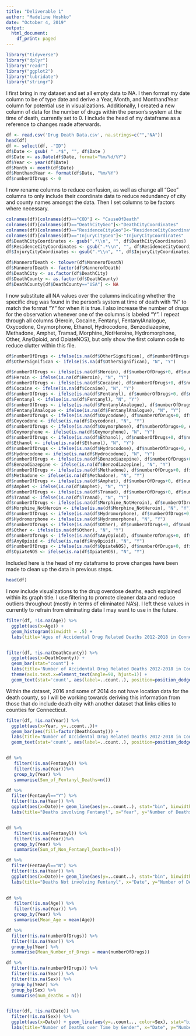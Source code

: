 ```yaml
---
title: "Deliverable 1"
author: "Madeline Hoshko"
date: "October 4, 2019"
output:
  html_document:
    df_print: paged
---
```



```r
library("tidyverse")
library("dplyr")
library("readr")
library("ggplot2")
library("lubridate")
library("stringr")
```

I first bring in my dataset and set all empty data to NA. I then format my date column to be of type date and derive a Year, Month, and MonthandYear column for potential use in visualizations. Additionally, I created a new column of data for the number of drugs within the person's system at the time of death, currently set to 0. I include the head of my dataframe as a reference to changes made afterwards.
```r
df <- read.csv('Drug Death Data.csv', na.strings=c("","NA"))
head(df)
df <- select(df, -"ID")
df$Date <- gsub( " .*$", "", df$Date )
df$Date <- as.Date(df$Date, format="%m/%d/%Y")
df$Year <- year(df$Date)
df$Month <- month(df$Date)
df$MonthandYear <- format(df$Date, "%m/%Y")
df$numberOfDrugs <- 0
```


I now rename columns to reduce confusion, as well as change all "Geo" columns to only include their coordinate data to reduce redundancy of city and county names amongst the data. Then I set columns to be factors where necessary.
```r
colnames(df)[colnames(df)=="COD"] <- "CauseOfDeath"
colnames(df)[colnames(df)=="DeathCityGeo"]<-"DeathCityCoordinates"
colnames(df)[colnames(df)=="ResidenceCityGeo"]<-"ResidenceCityCoordinates"
colnames(df)[colnames(df)=="InjuryCityGeo"]<-"InjuryCityCoordinates"
df$DeathCityCoordinates <- gsub(".*\\n", "", df$DeathCityCoordinates)
df$ResidenceCityCoordinates <- gsub(".*\\n", "", df$ResidenceCityCoordinates)
df$InjuryCityCoordinates <- gsub(".*\\n", "", df$InjuryCityCoordinates)

df$MannerofDeath <- tolower(df$MannerofDeath)
df$MannerofDeath <- factor(df$MannerofDeath)
df$DeathCity <- as.factor(df$DeathCity)
df$DeathCounty <- as.factor(df$DeathCounty)
df$DeathCounty[df$DeathCounty=="USA"] <- NA
```

I now substitute all NA values over the columns indicating whether the specific drug was found in the person's system at time of death with "N" to match the format "Y" for when it is true. I also increase the number of drugs for the observation whenever one of the columns is labeled "Y". I repeat through all columns (Heroin, Cocaine, Fentanyl, FentanylAnalogue, Oxycodone, Oxymorphone, Ethanol, Hydrocodone, Benzodiazepine, Methadone, Amphet, Tramad, Morphine_NotHeroine, Hydromorphone, Other, AnyOpioid, and OpiateNOS), but only show the first column code to reduce clutter within this file. 
```r
df$numberOfDrugs <- ifelse(is.na(df$OtherSignifican), df$numberOfDrugs+0, df$numberOfDrugs+1)
df$OtherSignifican <- ifelse(is.na(df$OtherSignifican), "N", "Y")
```


```r
df$numberOfDrugs <- ifelse(is.na(df$Heroin), df$numberOfDrugs+0, df$numberOfDrugs+1)
df$Heroin <- ifelse(is.na(df$Heroin), "N", "Y")
df$numberOfDrugs <- ifelse(is.na(df$Cocaine), df$numberOfDrugs+0, df$numberOfDrugs+1)
df$Cocaine <- ifelse(is.na(df$Cocaine), "N", "Y")
df$numberOfDrugs <- ifelse(is.na(df$Fentanyl), df$numberOfDrugs+0, df$numberOfDrugs+1)
df$Fentanyl <- ifelse(is.na(df$Fentanyl), "N", "Y")
df$numberOfDrugs <- ifelse(is.na(df$FentanylAnalogue), df$numberOfDrugs+0, df$numberOfDrugs+1)
df$FentanylAnalogue <- ifelse(is.na(df$FentanylAnalogue), "N", "Y")
df$numberOfDrugs <- ifelse(is.na(df$Oxycodone), df$numberOfDrugs+0, df$numberOfDrugs+1)
df$Oxycodone <- ifelse(is.na(df$Oxycodone), "N", "Y")
df$numberOfDrugs <- ifelse(is.na(df$Oxymorphone), df$numberOfDrugs+0, df$numberOfDrugs+1)
df$Oxymorphone <- ifelse(is.na(df$Oxymorphone), "N", "Y")
df$numberOfDrugs <- ifelse(is.na(df$Ethanol), df$numberOfDrugs+0, df$numberOfDrugs+1)
df$Ethanol <- ifelse(is.na(df$Ethanol), "N", "Y")
df$numberOfDrugs <- ifelse(is.na(df$Hydrocodone), df$numberOfDrugs+0, df$numberOfDrugs+1)
df$Hydrocodone <- ifelse(is.na(df$Hydrocodone), "N", "Y")
df$numberOfDrugs <- ifelse(is.na(df$Benzodiazepine), df$numberOfDrugs+0, df$numberOfDrugs+1)
df$Benzodiazepine <- ifelse(is.na(df$Benzodiazepine), "N", "Y")
df$numberOfDrugs <- ifelse(is.na(df$Methadone), df$numberOfDrugs+0, df$numberOfDrugs+1)
df$Methadone <- ifelse(is.na(df$Methadone), "N", "Y")
df$numberOfDrugs <- ifelse(is.na(df$Amphet), df$numberOfDrugs+0, df$numberOfDrugs+1)
df$Amphet <- ifelse(is.na(df$Amphet), "N", "Y")
df$numberOfDrugs <- ifelse(is.na(df$Tramad), df$numberOfDrugs+0, df$numberOfDrugs+1)
df$Tramad <- ifelse(is.na(df$Tramad), "N", "Y")
df$numberOfDrugs <- ifelse(is.na(df$Morphine_NotHeroin), df$numberOfDrugs+0, df$numberOfDrugs+1)
df$Morphine_NotHeroin <- ifelse(is.na(df$Morphine_NotHeroin), "N", "Y")
df$numberOfDrugs <- ifelse(is.na(df$Hydromorphone), df$numberOfDrugs+0, df$numberOfDrugs+1)
df$Hydromorphone <- ifelse(is.na(df$Hydromorphone), "N", "Y")
df$numberOfDrugs <- ifelse(is.na(df$Other), df$numberOfDrugs+0, df$numberOfDrugs+1)
df$Other <- ifelse(is.na(df$Other), "N", "Y")
df$numberOfDrugs <- ifelse(is.na(df$AnyOpioid), df$numberOfDrugs+0, df$numberOfDrugs+1)
df$AnyOpioid <- ifelse(is.na(df$AnyOpioid), "N", "Y")
df$numberOfDrugs <- ifelse(is.na(df$OpiateNOS), df$numberOfDrugs+0, df$numberOfDrugs+1)
df$OpiateNOS <- ifelse(is.na(df$OpiateNOS), "N", "Y")

```

Included here is the head of my dataframe to prove changes have been made to clean up the data in previous steps.
```r
head(df)
```

I now include visualizations to the drug overdose deaths, each explained within its graph title. I use filtering to promote cleaner data and reduce outliers throughout (mostly in terms of eliminated NA's). I left these values in currently to refrain from elminating data I may want to use in the future.
```r
filter(df, !is.na(Age)) %>%
  ggplot(aes(x=Age)) + 
  geom_histogram(binwidth = .5) + 
  labs(title='Ages of Accidental Drug Related Deaths 2012-2018 in Connecticut', x='Age', y='Number of Deaths')


filter(df, !is.na(DeathCounty)) %>% 
  ggplot(aes(x=DeathCounty)) +
  geom_bar(stat="count") + 
  labs(title='Number of Accidental Drug Related Deaths 2012-2018 in Connecticut by County', x='County', y='Number of Deaths') + 
  theme(axis.text.x=element_text(angle=90, hjust=1)) +
  geom_text(stat='count', aes(label=..count..), position=position_dodge(width=0.9), vjust=-0.25)
```


Within the dataset, 2016 and some of 2014 do not have location data for the death county, so I will be working towards deriving this information from those that do include death city with another dataset that links cities to counties for Connecticut.
```r
filter(df, !is.na(Year)) %>%
  ggplot(aes(x=Year, y=..count..))+
  geom_bar(aes(fill=factor(DeathCounty))) + 
  labs(title='Number of Accidental Drug Related Deaths 2012-2018 in Connecticut by Year', x='Year', y='Number of Deaths') +
  geom_text(stat='count', aes(label=..count..), position=position_dodge(width=0.9), vjust=-0.25)


df %>%
   filter(!is.na(Fentanyl)) %>%
   filter(!is.na(Year))%>%
   group_by(Year) %>%
   summarise(Sum_of_Fentanyl_Deaths=n())

df %>%
  filter(Fentanyl=="Y") %>%
  filter(!is.na(Year)) %>%
  ggplot(aes(x=Date))+ geom_line(aes(y=..count..), stat="bin", binwidth=35)+
  labs(title="Deaths involving Fentanyl", x="Year", y="Number of Deaths") 


df %>%
   filter(!is.na(Fentanyl)) %>%
   filter(!is.na(Year))%>%
   group_by(Year) %>%
   summarise(Sum_of_Non_Fentanyl_Deaths=n())

df %>%
  filter(Fentanyl=="N") %>%
  filter(!is.na(Year)) %>%  
  ggplot(aes(x=Date))+ geom_line(aes(y=..count..), stat="bin", binwidth=25) +
  labs(title="Deaths Not involving Fentanyl", x="Date", y="Number of Deaths")
  

df %>%
   filter(!is.na(Age)) %>%
   filter(!is.na(Year)) %>%
   group_by(Year) %>%
   summarise(Mean_Age = mean(Age))

df %>%
  filter(!is.na(numberOfDrugs)) %>%
  filter(!is.na(Year)) %>%
  group_by(Year) %>%
  summarise(Mean_Number_of_Drugs = mean(numberOfDrugs))

df %>%
  filter(!is.na(numberOfDrugs)) %>%
  filter(!is.na(Year)) %>%
  filter(!is.na(Sex)) %>%
  group_by(Year) %>%
  group_by(Sex) %>%
  summarise(num_deaths = n())


filter(df, !is.na(Date)) %>%
  filter(!is.na(Sex)) %>%
  ggplot(aes(x=Date)) + geom_line(aes(y=..count.., color=Sex), stat="bin", binwidth=50) +
  labs(title="Number of Deaths over Time by Gender", x="Date", y="Number of Deaths")

```

